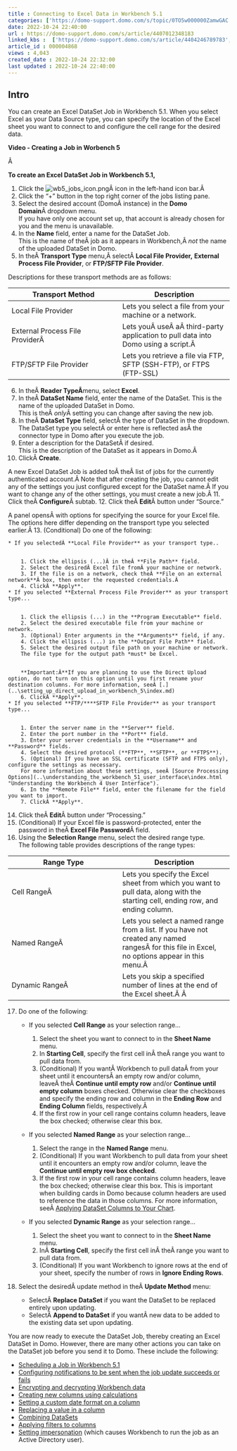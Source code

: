```yaml
---
title : Connecting to Excel Data in Workbench 5.1
categories: ['https://domo-support.domo.com/s/topic/0TO5w000000ZamwGAC']
date: 2022-10-24 22:40:00
url : https://domo-support.domo.com/s/article/4407012348183
linked_kbs :  ['https://domo-support.domo.com/s/article/4404246789783', 'https://domo-support.domo.com/s/article/360042925494', 'https://domo-support.domo.com/s/knowledge-base', 'https://domo-support.domo.com/s/article/360043429953', 'https://domo-support.domo.com/s/article/4407022083351', 'https://domo-support.domo.com/s/article/360043428713', 'https://domo-support.domo.com/s/article/4407032210199', 'https://domo-support.domo.com/s/article/4407019431831', 'https://domo-support.domo.com/s/article/4407013084439', 'https://domo-support.domo.com/s/article/360043429693', 'https://domo-support.domo.com/s/article/4407033576471', 'https://domo-support.domo.com/s/article/360043437493', 'https://domo-support.domo.com/s/article/360043429933', 'https://domo-support.domo.com/s/topic/0TO5w000000ZamwGAC', 'https://domo-support.domo.com/s/article/4407012348183', 'https://domo-support.domo.com/s/article/4407013674519', 'https://domo-support.domo.com/s/article/360043429913', 'https://domo-support.domo.com/s/article/4407012982295', 'https://domo-support.domo.com/s/article/4407021587735', 'https://domo-support.domo.com/s/article/4407013819671']
article_id : 000004868
views : 4,043
created_date : 2022-10-24 22:32:00
last updated : 2022-10-24 22:40:00
---
```




Intro
-----


You can create an Excel DataSet Job in Workbench 5.1. When you select Excel as your Data Source type, you can specify the location of the Excel sheet you want to connect to and configure the cell range for the desired data.


**Video - Creating a Job in Worbench 5**



Â 


**To create an Excel DataSet Job in Workbench 5.1,**


1. Click the ![wb5_jobs_icon.png](wb5_jobs_icon.png)Â icon in the left-hand icon bar.Â
2. Click the "+" button in the top right corner of the jobs listing pane.
3. Select the desired account (DomoÂ instance) in the **Domo Domain**Â dropdown menu.  
If you have only one account set up, that account is already chosen for you and the menu is unavailable.
4. In the **Name** field, enter a name for the DataSet Job.  
This is the name of theÂ job as it appears in Workbench,Â *not* the name of the uploaded DataSet in Domo.
5. In theÂ **Transport Type** menu,Â selectÂ **Local File Provider,** **External Process File Provider**, or **FTP/SFTP File Provider**.  
  
Descriptions for these transport methods are as follows:



| Transport Method | Description |
| --- | --- |
| Local File Provider | Lets you select a file from your machine or a network. |
| External Process File ProviderÂ  | Lets youÂ useÂ aÂ third-party application to pull data into Domo using a script.Â  |
| FTP/SFTP File Provider | Lets you retrieve a file via FTP, SFTP (SSH-FTP), or FTPS (FTP-SSL) |
6. In theÂ **Reader TypeÂ**menu, select **Excel**.
7. In theÂ **DataSet Name** field, enter the name of the DataSet. This is the name of the uploaded DataSet in Domo.  
This is theÂ *only*Â setting you can change after saving the new job.
8. In theÂ **DataSet Type** field, selectÂ the type of DataSet in the dropdown.  
The DataSet type you selectÂ or enter here is reflected asÂ the connector type in Domo after you execute the job.
9. Enter a description for the DataSetÂ if desired.  
This is the description of the DataSet as it appears in Domo.Â
10. ClickÂ **Create**.  
  
A new Excel DataSet Job is added toÂ theÂ list of jobs for the currently authenticated account.Â Note that after creating the job, you cannot edit any of the settings you just configured except for the DataSet name.Â If you want to change any of the other settings, you must create a new job.Â
11. Click theÂ **Configure**Â subtab.
12. Click theÂ **Edit**Â button under "Source."  
  
A panel opensÂ with options for specifying the source for your Excel file. The options here differ depending on the transport type you selected earlier.Â
13. (Conditional) Do one of the following:



	* If you selectedÂ **Local File Provider** as your transport type..
	
	
		1. Click the ellipsis (...)Â in theÂ **File Path** field.
		2. Select the desiredÂ Excel file fromÂ your machine or network.
		3. If the file is on a network, check theÂ **File on an external network**Â box, then enter the requested credentials.Â
		4. ClickÂ **Apply**.
	* If you selected **External Process File Provider** as your transport type...
	
	
		1. Click the ellipsis (...) in the **Program Executable** field.
		2. Select the desired executable file from your machine or network.
		3. (Optional) Enter arguments in the **Arguments** field, if any.
		4. Click the ellipsis (...) in the **Output File Path** field.
		5. Select the desired output file path on your machine or network.  
		The file type for the output path *must* be Excel.
		
		
		**Important:Â**If you are planning to use the Direct Upload option, do not turn on this option until you first rename your destination columns. For more information, seeÂ [.](..\setting_up_direct_upload_in_workbench_5\index.md)
		6. ClickÂ **Apply**.
	* If you selected **FTP/****SFTP File Provider** as your transport type...
	
	
		1. Enter the server name in the **Server** field.
		2. Enter the port number in the **Port** field.
		3. Enter your server credentials in the **Username** and **Password** fields.
		4. Select the desired protocol (**FTP**, **SFTP**, or **FTPS**).
		5. (Optional) If you have an SSL certificate (SFTP and FTPS only), configure the settings as necessary.  
		For more information about these settings, seeÂ [Source Processing Options](..\understanding_the_workbench_51_user_interface\index.html "Understanding the Workbench 4 User Interface").
		6. In the **Remote File** field, enter the filename for the field you want to import.
		7. ClickÂ **Apply**.
14. Click theÂ **Edit**Â button under "Processing."
15. (Conditional) If your Excel file is password-protected, enter the password in theÂ **Excel File Password**Â field.
16. Using the **Selection Range** menu, select the desired range type.  
The following table provides descriptions of the range types:


| Range Type | Description |
| --- | --- |
| Cell RangeÂ  | Lets you specify the Excel sheet from which you want to pull data, along with the starting cell, ending row, and ending column. |
| Named RangeÂ  | Lets you select a named range from a list. If you have not created any named rangesÂ for this file in Excel, no options appear in this menu.Â  |
| Dynamic RangeÂ  | Lets you skip a specified number of lines at the end of the Excel sheet.Â Â  |
17. Do one of the following:



	* If you selected **Cell Range** as your selection range...
	
	
		1. Select the sheet you want to connect to in the **Sheet Name** menu.
		2. In **Starting Cell**, specify the first cell inÂ theÂ range you want to pull data from.
		3. (Conditional) If you wantÂ Workbench to pull dataÂ from your sheet until it encountersÂ an empty row and/or column, leaveÂ theÂ **Continue until empty row** and/or **Continue until empty column** boxes checked. Otherwise clear the checkboxes and specify the ending row and column in the **Ending Row** and **Ending Column** fields, respectively.Â
		4. If the first row in your cell range contains column headers, leave the box checked; otherwise clear this box.
	* If you selected **Named Range** as your selection range...
	
	
		1. Select the range in the **Named Range** menu.
		2. (Conditional) If you want Workbench to pull data from your sheet until it encounters an empty row and/or column, leave the **Continue until empty row box checked**.
		3. If the first row in your cell range contains column headers, leave the box checked; otherwise clear this box. This is important when building cards in Domo because column headers are used to reference the data in those columns. For more information, seeÂ [Applying DataSet Columns to Your Chart](..\applying_dataset_columns_to_your_chart\index.html "Applying DataSet Columns to Your Chart").
	* If you selected **Dynamic Range** as your selection range...
	
	
		1. Select the sheet you want to connect to in the **Sheet Name** menu.
		2. InÂ **Starting Cell**, specify the first cell inÂ theÂ range you want to pull data from.
		3. (Conditional) If you want Workbench to ignore rows at the end of your sheet, specify the number of rows in **Ignore Ending Rows**.
18. Select the desiredÂ update method in theÂ **Update Method** menu:



	* SelectÂ **Replace DataSet** if you want the DataSet to be replaced entirely upon updating.
	* SelectÂ **Append to DataSet** if you wantÂ new data to be added to the existing data set upon updating.


You are now ready to execute the DataSet Job, thereby creating an Excel DataSet in Domo. However, there are many other actions you can take on the DataSet job before you send it to Domo. These include the following:



* [Scheduling a Job in Workbench 5.1](..\scheduling_a_job_in_workbench_51\index.html "Scheduling a Job in Workbench 4")
* [Configuring notifications to be sent when the job update succeeds or fails](..\setting_notifications_in_workbench_51\index.html "Setting Notifications in Workbench 4")
* [Encrypting and decrypting Workbench data](..\encrypting_decrypting_and_hashing_workbench_51_data\index.html "Encrypting and Decrypting Workbench 4 Data")
* [Creating new columns using calculations](..\creating_columns_in_workbench_51_using_calculations\index.html "Creating Columns in Workbench 4 Using Calculations")
* [Setting a custom date format on a column](..\setting_a_custom_date_format_on_a_column_in_workbench_51\index.html "Setting a Custom Date Format on a Column in Workbench 4")
* [Replacing a value in a column](..\replacing_a_column_value_in_workbench_51\index.html "Replacing a Column Value in Workbench 4")
* [Combining DataSets](..\combining_datasets_in_workbench_51\index.html "Combining DataSets in Workbench 4")
* [Applying filters to columns](..\filtering_columns_in_workbench_51\index.html "Filtering Columns in Workbench 4")
* [Setting impersonation](..\workbench_51_training_topics\index.md) (which causes Workbench to run the job as an Active Directory user).
